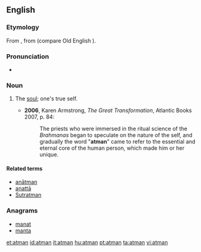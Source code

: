 ==English==
{{wikipedia}}

===Etymology===
From {{etyl|sa|en}} {{term|आत्म‍||wind, breath, soul|tr=Ātmā|sc=Deva|lang=sa}}, from {{proto|Indo-European|lang=en}} (compare Old English {{term|æþm|ǣþm|breath|lang=ang}}).

===Pronunciation===
* {{a|UK}} {{IPA|/ˈɑːtman/}}

===Noun===
{{en-noun}}

# {{context|Hinduism}} The [[soul]]; one's true self.
#* '''2006''', Karen Armstrong, ''The Great Transformation'', Atlantic Books 2007, p. 84:
#*: The priests who were immersed in the ritual science of the ''Brahmanas'' began to speculate on the nature of the self, and gradually the word "'''atman'''" came to refer to the essential and eternal core of the human person, which made him or her unique.

====Related terms====
* [[anatman|anātman]]
* [[anatta|anattā]]
* [[Sutratman]]

===Anagrams===
* [[manat#English|manat]]
* [[manta#English|manta]]

[[et:atman]]
[[id:atman]]
[[it:atman]]
[[hu:atman]]
[[pt:atman]]
[[ta:atman]]
[[vi:atman]]
